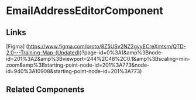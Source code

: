 <!-- email-address-editor.stories.mdx -->


<Meta title="QTD Components/EmailNotifications/EmailAddressEditor/README" component={EmailAddressEditorComponent} />

# EmailAddressEditorComponent

<ArgsTable of={EmailAddressEditorComponent} />

## Links

[Figma] (https://www.figma.com/proto/8Z5USv2NZ2gyyECreXmtsm/QTD-2.0---Training-Map-(Updated))?page-id=0%3A1&amp%3Bnode-id=201%3A2&amp%3Bviewport=244%2C48%2C0.1&amp%3Bscaling=min-zoom&amp%3Bstarting-point-node-id=201%3A773&node-id=940%3A10908&starting-point-node-id=201%3A773)

## Related Components
